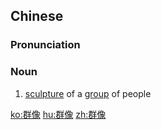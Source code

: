 {{also|羣像}}
==Chinese==
{{zh-forms|t2=羣像}}

===Pronunciation===
{{zh-pron
|m=qúnxiàng
|cat=n
}}

===Noun===
{{zh-noun}}

# [[sculpture]] of a [[group]] of people

[[ko:群像]]
[[hu:群像]]
[[zh:群像]]